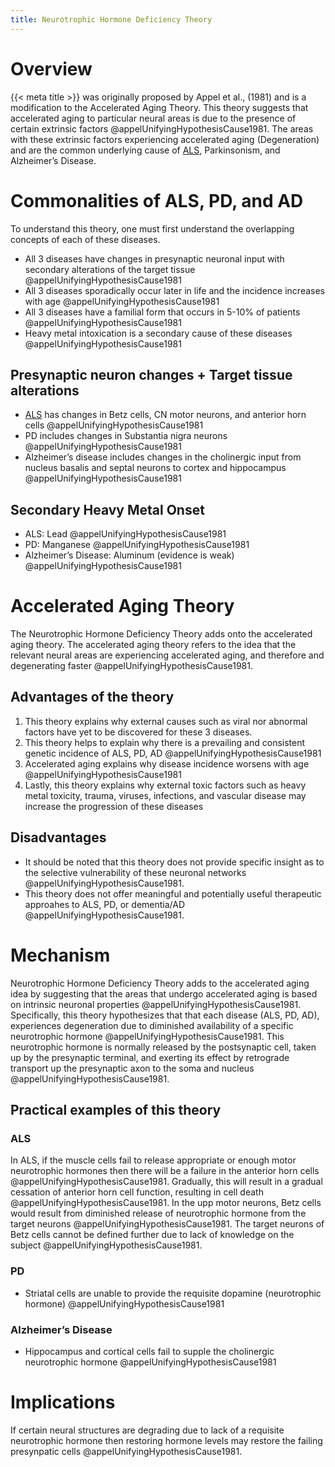 ```yaml
---
title: Neurotrophic Hormone Deficiency Theory
---
```



# Overview
{{< meta title >}} was originally proposed by Appel et al., (1981) and is a modification to the Accelerated Aging Theory. This theory suggests that accelerated aging to particular neural areas is due to the presence of certain extrinsic factors @appelUnifyingHypothesisCause1981. The areas with these extrinsic factors experiencing accelerated aging (Degeneration) and are the  common underlying cause of [ALS]({{< var ref-amyotrophic-lateral-sclerosis.path >}}), Parkinsonism, and Alzheimer's Disease.


# Commonalities of ALS, PD, and AD 
To understand this theory, one must first understand the overlapping concepts of each of these diseases. 

- All 3 diseases have changes in presynaptic neuronal input with secondary alterations of the target tissue @appelUnifyingHypothesisCause1981
- All 3 diseases sporadically occur later in life and the incidence increases with age @appelUnifyingHypothesisCause1981
- All 3  diseases have a familial form that occurs in 5-10% of patients @appelUnifyingHypothesisCause1981
- Heavy metal intoxication is a secondary cause of these diseases @appelUnifyingHypothesisCause1981


## Presynaptic neuron changes + Target tissue alterations

- [ALS]({{< var ref-amyotrophic-lateral-sclerosis.path >}}) has changes in Betz cells, CN motor neurons, and anterior horn cells @appelUnifyingHypothesisCause1981
- PD includes changes in Substantia nigra neurons @appelUnifyingHypothesisCause1981
- Alzheimer's disease includes changes in the cholinergic input from nucleus basalis and septal neurons to cortex and hippocampus @appelUnifyingHypothesisCause1981

## Secondary Heavy Metal Onset 
- ALS: Lead @appelUnifyingHypothesisCause1981
- PD: Manganese @appelUnifyingHypothesisCause1981
- Alzheimer's Disease: Aluminum (evidence is weak) @appelUnifyingHypothesisCause1981

# Accelerated Aging Theory
The Neurotrophic Hormone Deficiency Theory adds onto the accelerated aging theory.
The accelerated aging theory refers to the idea that the relevant neural areas are experiencing accelerated aging, and therefore and degenerating faster @appelUnifyingHypothesisCause1981. 

## Advantages of the theory

1. This theory explains why external causes such as viral nor abnormal factors have yet to be discovered for these 3 diseases.
1. This theory helps to explain why there is a prevailing and consistent genetic incidence of ALS, PD, AD @appelUnifyingHypothesisCause1981
1. Accelerated aging explains why disease incidence worsens with age @appelUnifyingHypothesisCause1981
1. Lastly, this theory explains why external toxic factors such as heavy metal toxicity, trauma, viruses, infections, and vascular disease may increase the progression of these diseases

## Disadvantages

- It should be noted that this theory does not provide specific insight as to the selective vulnerability of these neuronal networks @appelUnifyingHypothesisCause1981.
- This theory does not offer meaningful and potentially useful therapeutic approahes to ALS, PD, or dementia/AD @appelUnifyingHypothesisCause1981.

# Mechanism
Neurotrophic Hormone Deficiency Theory adds to the accelerated aging idea by suggesting that the areas that undergo accelerated aging is based on intrinsic neuronal properties @appelUnifyingHypothesisCause1981. 
Specifically, this theory hypothesizes that that each disease (ALS, PD, AD), experiences degeneration due to diminished availability of a specific neurotrophic hormone @appelUnifyingHypothesisCause1981. 
This neurotrophic hormone is normally released by the postsynaptic cell, taken up by the presynaptic terminal, and exerting its effect by retrograde transport up the presynaptic axon to the soma and nucleus @appelUnifyingHypothesisCause1981.

## Practical examples of this theory

### ALS
In ALS, if the muscle cells fail to release appropriate or enough motor neurotrophic hormones then there will be a failure in the anterior horn cells @appelUnifyingHypothesisCause1981.
Gradually, this will result in a gradual cessation of anterior horn cell function, resulting in cell death @appelUnifyingHypothesisCause1981.
In the upp motor neurons, Betz cells would result from diminished release of neurotrophic hormone from the target neurons @appelUnifyingHypothesisCause1981.
The target neurons of Betz cells cannot be defined further due to lack of knowledge on the subject @appelUnifyingHypothesisCause1981.

### PD 

- Striatal cells are unable to provide the requisite dopamine (neurotrophic hormone) @appelUnifyingHypothesisCause1981


### Alzheimer's Disease

- Hippocampus and cortical cells fail to supple the cholinergic neurotrophic hormone @appelUnifyingHypothesisCause1981


# Implications

If certain neural structures are degrading due to lack of a requisite neurotrophic hormone then restoring hormone levels may restore the failing presynpatic cells @appelUnifyingHypothesisCause1981.


